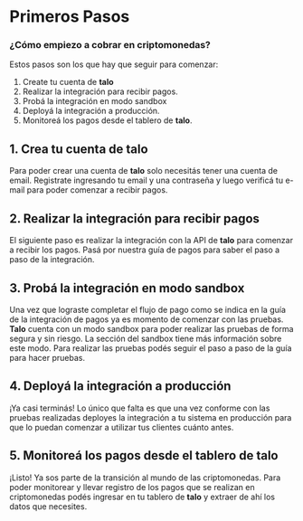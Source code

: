 
# Primeros Pasos

### ¿Cómo empiezo a cobrar en criptomonedas?

Estos pasos son los que hay que seguir para comenzar:

1. Create tu cuenta de **talo**
2. Realizar la integración para recibir pagos.
3. Probá la integración en modo sandbox
4. Deployá la integración a producción.
5. Monitoreá los pagos desde el tablero de **talo**.

## 1. Crea tu cuenta de **talo**

Para poder crear una cuenta de **talo** solo necesitás tener una cuenta de email. <Link href="https://talo.com.ar/signup"> Registrate </Link> ingresando tu email y una contraseña y luego verificá tu e-mail para poder comenzar a recibir pagos.

## 2. Realizar la integración para recibir pagos

El siguiente paso es realizar la integración con la API de **talo** para comenzar a recibir los pagos. Pasá por nuestra <Link href="/guides/payments">guía de pagos</Link> para saber el paso a paso de la integración.

## 3. Probá la integración en modo sandbox

Una vez que lograste completar el flujo de pago como se indica en la guía de la integración de pagos ya es momento de comenzar con las pruebas. **Talo** cuenta con un modo sandbox para poder realizar las pruebas de forma segura y sin riesgo.
La <Link href="/sandbox">sección del sandbox</Link> tiene más información sobre este modo. Para realizar las pruebas podés seguir el paso a paso de la <Link href="/guides/testing">guía para hacer pruebas</Link>.

## 4. Deployá la integración a producción

¡Ya casi terminás! Lo único que falta es que una vez conforme con las pruebas realizadas deployes la integración a tu sistema en producción para que lo puedan comenzar a utilizar tus clientes cuánto antes.

## 5. Monitoreá los pagos desde el tablero de **talo**

¡Listo! Ya sos parte de la transición al mundo de las criptomonedas. Para poder monitorear y llevar registro de los pagos que se realizan en criptomonedas podés ingresar en tu tablero de **talo** y extraer de ahí los datos que necesites.
